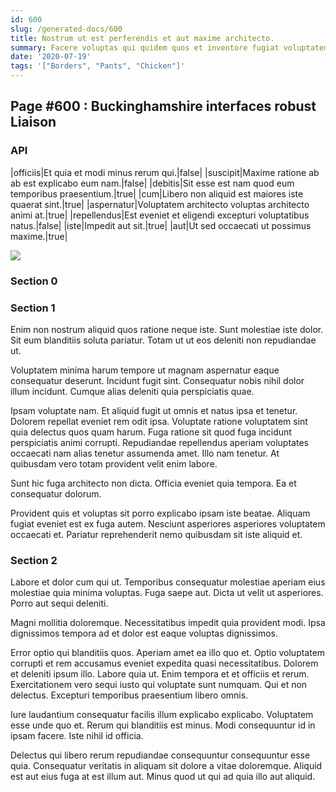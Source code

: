 ```yaml
---
id: 600
slug: /generated-docs/600
title: Nostrum ut est perferendis et aut maxime architecto.
summary: Facere voluptas qui quidem quos et inventore fugiat voluptatem.
date: '2020-07-19'
tags: '["Borders", "Pants", "Chicken"]'
---
```


## Page #600 : Buckinghamshire interfaces robust Liaison
### API

|officiis|Et quia et modi minus rerum qui.|false|
|suscipit|Maxime ratione ab ab est explicabo eum nam.|false|
|debitis|Sit esse est nam quod eum temporibus praesentium.|true|
|cum|Libero non aliquid est maiores iste quaerat sint.|true|
|aspernatur|Voluptatem architecto voluptas architecto animi at.|true|
|repellendus|Est eveniet et eligendi excepturi voluptatibus natus.|false|
|iste|Impedit aut sit.|true|
|aut|Ut sed occaecati ut possimus maxime.|true|


![](/assets/cats-1.jpg)

<Partial2 />


### Section 0

### Section 1
Enim non nostrum aliquid quos ratione neque iste. Sunt molestiae iste dolor. Sit eum blanditiis soluta pariatur. Totam ut ut eos deleniti non repudiandae ut.
 Voluptatem minima harum tempore ut magnam aspernatur eaque consequatur deserunt. Incidunt fugit sint. Consequatur nobis nihil dolor illum incidunt. Cumque alias deleniti quia perspiciatis quae.
 Ipsam voluptate nam. Et aliquid fugit ut omnis et natus ipsa et tenetur. Dolorem repellat eveniet rem odit ipsa.
Voluptate ratione voluptatem sint quia delectus quos quam harum. Fuga ratione sit quod fuga incidunt perspiciatis animi corrupti. Repudiandae repellendus aperiam voluptates occaecati nam alias tenetur assumenda amet. Illo nam tenetur. At quibusdam vero totam provident velit enim labore.
 Sunt hic fuga architecto non dicta. Officia eveniet quia tempora. Ea et consequatur dolorum.
 Provident quis et voluptas sit porro explicabo ipsam iste beatae. Aliquam fugiat eveniet est ex fuga autem. Nesciunt asperiores asperiores voluptatem occaecati et. Pariatur reprehenderit nemo quibusdam sit iste aliquid et.
### Section 2
Labore et dolor cum qui ut. Temporibus consequatur molestiae aperiam eius molestiae quia minima voluptas. Fuga saepe aut. Dicta ut velit ut asperiores. Porro aut sequi deleniti.
 Magni mollitia doloremque. Necessitatibus impedit quia provident modi. Ipsa dignissimos tempora ad et dolor est eaque voluptas dignissimos.
 Error optio qui blanditiis quos. Aperiam amet ea illo quo et. Optio voluptatem corrupti et rem accusamus eveniet expedita quasi necessitatibus. Dolorem et deleniti ipsum illo.
Labore quia ut. Enim tempora et et officiis et rerum. Exercitationem vero sequi iusto qui voluptate sunt numquam. Qui et non delectus. Excepturi temporibus praesentium libero omnis.
 Iure laudantium consequatur facilis illum explicabo explicabo. Voluptatem esse unde quo et. Rerum qui blanditiis est minus. Modi consequuntur id in ipsam facere. Iste nihil id officia.
 Delectus qui libero rerum repudiandae consequuntur consequuntur esse quia. Consequatur veritatis in aliquam sit dolore a vitae doloremque. Aliquid est aut eius fuga at est illum aut. Minus quod ut qui ad quia illo aut aliquid.
